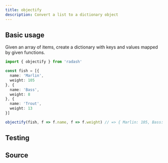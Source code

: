 ```yaml
---
title: objectify
description: Convert a list to a dictionary object
---
```



## Basic usage

Given an array of items, create a dictionary with keys and values mapped by given functions.

```ts
import { objectify } from 'radash'

const fish = [{
  name: 'Marlin',
  weight: 105
}, {
  name: 'Bass',
  weight: 8
}, {
  name: 'Trout',
  weight: 13
}]

objectify(fish, f => f.name, f => f.weight) // => { Marlin: 105, Bass: 8, Trout: 13 }
```

## Testing

<TestingLinkAndPreview module="array" func="objectify" />

## Source

<SourceLinkAndPreview module="array" func="objectify" />